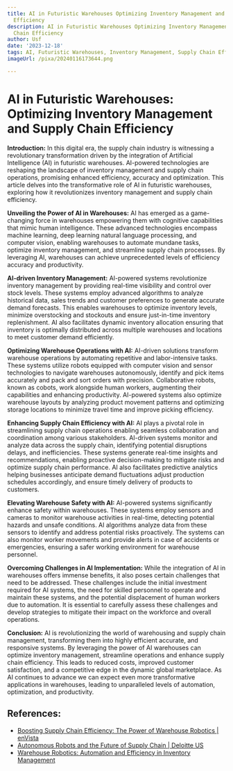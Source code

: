 ```yaml
---
title: AI in Futuristic Warehouses Optimizing Inventory Management and Supply Chain
  Efficiency
description: AI in Futuristic Warehouses Optimizing Inventory Management and Supply
  Chain Efficiency
author: Usf
date: '2023-12-18'
tags: AI, Futuristic Warehouses, Inventory Management, Supply Chain Efficiency
imageUrl: /pixa/20240116173644.png

---
```

# AI in Futuristic Warehouses: Optimizing Inventory Management and Supply Chain Efficiency

**Introduction:**
In this digital era, the supply chain industry is witnessing  a revolutionary transformation driven by the integration of Artificial Intelligence  (AI) in futuristic warehouses. AI-powered technologies are reshaping the landscape of  inventory  management and supply chain operations, promising enhanced efficiency, accuracy and optimization. This article delves into  the transformative role of AI  in futuristic warehouses, exploring  how it revolutionizes inventory management and supply chain efficiency.

**Unveiling the Power of AI in Warehouses:**
AI has emerged as a game-changing force in warehouses empowering them with cognitive capabilities that mimic human  intelligence. These advanced technologies encompass machine learning, deep learning natural language processing, and computer vision, enabling warehouses to automate mundane tasks, optimize inventory management, and streamline supply chain processes. By leveraging AI, warehouses can achieve unprecedented levels of efficiency accuracy and productivity.

**AI-driven Inventory Management:**
AI-powered systems revolutionize inventory  management by providing  real-time visibility and control over stock levels. These systems  employ advanced  algorithms to analyze historical data, sales trends and customer preferences to generate accurate demand forecasts. This enables warehouses to optimize inventory levels, minimize  overstocking  and stockouts  and ensure  just-in-time inventory replenishment. AI  also facilitates dynamic inventory allocation ensuring that  inventory is optimally distributed across multiple warehouses and locations to meet customer demand efficiently.

**Optimizing  Warehouse Operations with AI:**
AI-driven  solutions transform warehouse operations by automating repetitive and labor-intensive tasks. These  systems utilize robots equipped with computer vision  and sensor technologies to navigate warehouses autonomously, identify and pick items accurately and pack and sort orders  with precision. Collaborative robots, known as cobots, work alongside human workers, augmenting their capabilities and enhancing productivity. AI-powered systems also optimize warehouse layouts by  analyzing product movement patterns and optimizing storage locations to minimize travel  time and improve picking efficiency.

**Enhancing Supply Chain Efficiency with  AI:**
AI plays a pivotal role in  streamlining supply  chain operations enabling seamless collaboration and coordination among various stakeholders. AI-driven systems monitor and analyze data across the supply  chain, identifying potential disruptions delays, and inefficiencies.  These systems  generate real-time insights and recommendations, enabling proactive decision-making to mitigate risks and optimize supply  chain performance. AI also facilitates predictive analytics  helping businesses anticipate  demand fluctuations adjust production schedules accordingly, and ensure  timely delivery of products to customers.

**Elevating Warehouse Safety with AI:**
AI-powered  systems significantly enhance safety within warehouses. These systems employ  sensors and cameras to monitor warehouse  activities in real-time, detecting potential hazards and  unsafe conditions. AI algorithms analyze data from these  sensors to identify and address potential risks proactively. The  systems can also monitor  worker movements and provide alerts in case of accidents or emergencies, ensuring a safer working environment for  warehouse personnel.

**Overcoming Challenges in AI  Implementation:**
While the  integration of AI in warehouses offers immense benefits, it also poses certain  challenges that  need to be addressed. These challenges include  the initial investment required for AI systems, the need for skilled personnel to operate and maintain these systems, and the potential displacement of human workers due to  automation. It is essential to carefully assess  these challenges and develop strategies to mitigate their impact on the workforce  and  overall operations.

**Conclusion:**
AI is revolutionizing the world of warehousing  and supply chain management, transforming them into highly efficient accurate, and responsive systems. By leveraging  the power of AI warehouses can optimize inventory management, streamline operations and enhance supply chain  efficiency. This leads to reduced costs, improved customer satisfaction, and a competitive edge in the dynamic global marketplace. As AI continues to  advance we can expect even more transformative applications in  warehouses, leading  to unparalleled levels of automation, optimization, and productivity.

## References:
- [Boosting Supply Chain Efficiency: The Power of Warehouse Robotics | enVista](https://envistacorp.com/blog/boosting-supply-chain-efficiency-power-warehouse-robotics/)
- [Autonomous Robots and the Future of Supply Chain | Deloitte US](https://www2.deloitte.com/us/en/pages/manufacturing/articles/autonomous-robots-supply-chain-innovation.html)
- [Warehouse Robotics: Automation and Efficiency in Inventory Management](https://www.technology-innovators.com/warehouse-robotics-automation-and-efficiency-in-inventory-management/)

